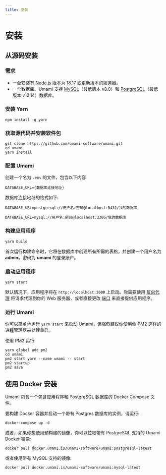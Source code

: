```yaml
---
title: 安装
---
```


# 安装

## 从源码安装

### 需求

- 一台安装有 [Node.js](https://nodejs.org/) 版本为 18.17 或更新版本的服务器。
- 一个数据库。Umami 支持 [MySQL](https://www.mysql.com/)（最低版本 v8.0）和 [PostgreSQL](https://www.postgresql.org/)（最低版本 v12.14）数据库。

### 安装 Yarn

```shell
npm install -g yarn
```

### 获取源代码并安装软件包

```shell
git clone https://github.com/umami-software/umami.git
cd umami
yarn install
```

### 配置 Umami

创建一个名为 `.env` 的文件，包含以下内容

```dotenv
DATABASE_URL={数据库连接地址}
```

数据库连接地址的格式如下:

```dotenv
DATABASE_URL=postgresql://用户名:密码@localhost:5432/我的数据库

DATABASE_URL=mysql://用户名:密码@localhost:3306/我的数据库
```

### 构建应用程序

```shell
yarn build
```

首次运行构建命令时，它将在数据库中创建所有所需的表格，并创建一个用户名为 **admin**，密码为 **umami** 的登录账户。

### 启动应用程序

```shell
yarn start
```

默认情况下，应用程序将在 `http://localhost:3000` 上启动。你需要使用 [反向代理](https://docs.nginx.com/nginx/admin-guide/web-server/reverse-proxy/) 将请求代理到你的 Web 服务器，或者直接更改 [端口](https://nextjs.org/docs/api-reference/cli#production) 来直接提供应用程序。

### 运行 Umami

你可以简单地运行 `yarn start` 来启动 Umami，但强烈建议你使用像 [PM2](https://pm2.keymetrics.io/) 这样的进程管理器来处理重启。

使用 PM2 运行:

```shell
yarn global add pm2
cd umami
pm2 start yarn --name umami -- start
pm2 startup
pm2 save
```

## 使用 Docker 安装

Umami 包含一个包含应用程序和 PostgreSQL 数据库的 Docker Compose 文件。

要构建 Docker 容器并启动一个带有 Postgres 数据库的实例，请运行:

```shell
docker-compose up -d
```

或者，如果你想使用预构建的镜像，你可以拉取带有 PostgreSQL 支持的 Umami Docker 镜像:

```shell
docker pull docker.umami.is/umami-software/umami:postgresql-latest
```

或者使用带有 MySQL 支持的镜像:

```shell
docker pull docker.umami.is/umami-software/umami:mysql-latest
```
